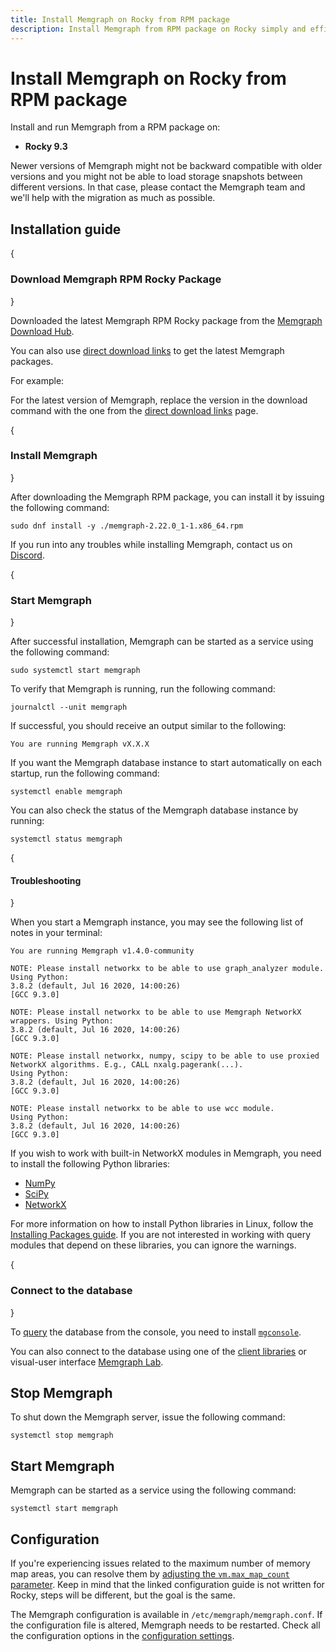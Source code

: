 ```yaml
---
title: Install Memgraph on Rocky from RPM package
description: Install Memgraph from RPM package on Rocky simply and efficiently using our documentation. 
---
```



# Install Memgraph on Rocky from RPM package

Install and run Memgraph from a RPM package on: 
  - **Rocky 9.3**

<Callout type="warning"> 
Newer versions of Memgraph might not be backward
compatible with older versions and you might not be able to load storage
snapshots between different versions. In that case, please contact the Memgraph
team and we'll help with the migration as much as possible.
 </Callout>

 ## Installation guide

<Steps>

{<h3 className="custom-header">Download Memgraph RPM Rocky Package</h3>}

Downloaded the latest Memgraph RPM Rocky package from the [Memgraph Download
Hub](https://memgraph.com/download/).

You can also use [direct download
links](/getting-started/install-memgraph/direct-download-links) to get the
latest Memgraph packages. 

For example:

<CodeSnippet code="sudo wget https://download.memgraph.com/memgraph/v2.22-0/rocky-9.3/memgraph-2.22.0_1-1.x86_64.rpm" page="install-memgraph/rocky" os="rocky"/>

<Callout>

For the latest version of Memgraph, replace the version in the download command
with the one from the [direct download
links](/getting-started/install-memgraph/direct-download-links) page.

</Callout>

{<h3 className="custom-header">Install Memgraph</h3>}

After downloading the Memgraph RPM package, you can install it by issuing the
following command:

```
sudo dnf install -y ./memgraph-2.22.0_1-1.x86_64.rpm
```

If you run into any troubles while installing Memgraph, contact us on
[Discord](https://discord.gg/memgraph).

{<h3 className="custom-header">Start Memgraph</h3>}

After successful installation, Memgraph can be started as a service using the
following command:

```
sudo systemctl start memgraph
```
To verify that Memgraph is running, run the following command:

```
journalctl --unit memgraph
```

If successful, you should receive an output similar to the following:

```
You are running Memgraph vX.X.X
```

If you want the Memgraph database instance to start automatically on each startup, run the
following command:

```
systemctl enable memgraph
```

You can also check the status of the Memgraph database instance by running:
```
systemctl status memgraph
```

{<h4 className="custom-header">Troubleshooting</h4>}

When you start a Memgraph instance, you may see the following list of notes in
your terminal:

```
You are running Memgraph v1.4.0-community

NOTE: Please install networkx to be able to use graph_analyzer module. Using Python:
3.8.2 (default, Jul 16 2020, 14:00:26)
[GCC 9.3.0]

NOTE: Please install networkx to be able to use Memgraph NetworkX wrappers. Using Python:
3.8.2 (default, Jul 16 2020, 14:00:26)
[GCC 9.3.0]

NOTE: Please install networkx, numpy, scipy to be able to use proxied NetworkX algorithms. E.g., CALL nxalg.pagerank(...).
Using Python:
3.8.2 (default, Jul 16 2020, 14:00:26)
[GCC 9.3.0]

NOTE: Please install networkx to be able to use wcc module.
Using Python:
3.8.2 (default, Jul 16 2020, 14:00:26)
[GCC 9.3.0]
```

If you wish to work with built-in NetworkX modules in Memgraph, you need to
install the following Python libraries:
* [NumPy](https://numpy.org/)
* [SciPy](https://www.scipy.org/)
* [NetworkX](https://networkx.org/)

For more information on how to install Python libraries in Linux, follow the
[Installing Packages
guide](https://packaging.python.org/tutorials/installing-packages/). If you are
not interested in working with query modules that depend on these libraries, you
can ignore the warnings.

{<h3 className="custom-header">Connect to the database</h3>}

To [query](/querying) the database from the console, you need to install
[`mgconsole`](/getting-started/cli). 

You can also connect to the database using one of the [client
libraries](/client-libraries) or visual-user interface [Memgraph
Lab](/data-visualization).

</Steps>

## Stop Memgraph

To shut down the Memgraph server, issue the following command:

```
systemctl stop memgraph
```

## Start Memgraph

Memgraph can be started as a service using the following command:

```
systemctl start memgraph
```

## Configuration

<Callout type="info">

If you're experiencing issues related to the maximum number of memory map areas,
you can resolve them by [adjusting the `vm.max_map_count`
parameter](/configuration/system-configuration#increasing-memory-map-areas). Keep in
mind that the linked configuration guide is not written for Rocky, steps will be 
different, but the goal is the same.

</Callout>

The Memgraph configuration is available in `/etc/memgraph/memgraph.conf`. If the
configuration file is altered, Memgraph needs to be restarted. Check all the
configuration options in the [configuration
settings](/database-management/configuration). 

